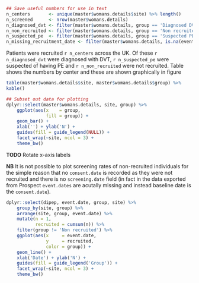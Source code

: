 ```r
## Save useful numbers for use in text
n_centers       <- unique(master$womans.details$site) %>% length()
n_screened      <- nrow(master$womans.details)
n_diagnosed_dvt <- filter(master$womans.details, group == 'Diagnosed DVT') %>% nrow()
n_non_recruited <- filter(master$womans.details, group == 'Non recruited') %>% nrow()
n_suspected_pe  <- filter(master$womans.details, group == 'Suspected PE') %>% nrow()
n_missing_recruitment_date <- filter(master$womans.details, is.na(event.date)) %>% nrow()
```
Patients were recruited `r n_centers` across the UK.  Of these `r n_diagnosed_dvt` were diagnosed with DVT, `r n_suspected_pe` were suspected of having PE and `r n_non_recruited` were not recruited.  Table  shows the numbers by center and these are shown graphically in figure

```r
table(master$womans.details$site, master$womans.details$group) %>%
kable()
```

```r
## Subset out data for plotting
dplyr::select(master$womans.details, site, group) %>%
    ggplot(aes(x    = group,
               fill = group)) +
    geom_bar() +
    xlab('') + ylab('N') +
    guides(fill = guide_legend(NULL)) +
    facet_wrap(~site, ncol = 3) +
    theme_bw()

```
**TODO** Rotate x-axis labels

**NB** It is not possible to plot screening rates of non-recruited individuals for the simple reason that no `consent.date` is recorded as they were not recruited and there is no `screening.date` field (in fact in the data exported from Prospect `event.dates` are acutally missing and instead baseline date is the `consent.date`).

```r
dplyr::select(dipep, event.date, group, site) %>%
    group_by(site, group) %>%
    arrange(site, group, event.date) %>%
    mutate(n = 1,
           recruited = cumsum(n)) %>%
    filter(group != 'Non recruited') %>%
    ggplot(aes(x     = event.date,
               y     = recruited,
               color = group)) +
    geom_line() +
    xlab('Date') + ylab('N') +
    guides(fill = guide_legend('Group')) +
    facet_wrap(~site, ncol = 3) +
    theme_bw()

```
